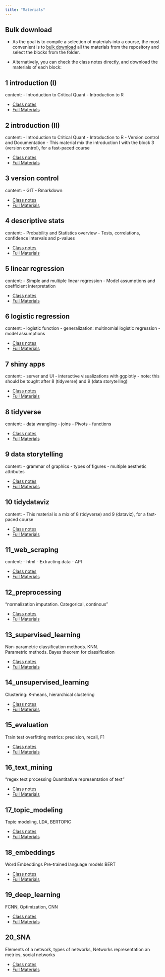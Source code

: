 ```yaml
---
title: "Materials"
---
```


## Bulk download

- As the goal is to compile a selection of materials into a course, the most convenient
is to [bulk download](https://github.com/CritCSS/materials/) all the materials 
from the repository and select the blocks from the folder. 

- Alternatively, you can check the class notes directly, and download the materials of each block: 

## 1 introduction (I)

content: 
- Introduction to Critical Quant
- Introduction to R

- [Class notes](materials/1_intro_I/1_class_notes.html)
- [Full Materials](https://github.com/CritCSS/materials/tree/main/materials/1_intro_I)

## 2 introduction (II)

content: 
- Introduction to Critical Quant
- Introduction to R
- Version control and Documentation
- This material mix the introduction I with the block 3 (version control), for a fast-paced course

- [Class notes](materials/2_intro_II/1_class_notes.html)
- [Full Materials](https://github.com/CritCSS/materials/tree/main/materials/2_intro_II)

## 3 version control

content:
- GIT
- Rmarkdown

- [Class notes](materials/3_version_control/1_class_notes.html)
- [Full Materials](https://github.com/CritCSS/materials/tree/main/materials/3_version_control)

## 4 descriptive stats

content:
- Probability and Statistics overview
- Tests, correlations, confidence intervals and p-values

- [Class notes](materials/4_descriptive_stats/1_class_notes.html)
- [Full Materials](https://github.com/CritCSS/materials/tree/main/materials/4_descriptive_stats)

## 5 linear regression

content:
- Simple and multiple linear regression
- Model assumptions and coefficient interpretation

- [Class notes](materials/5_linear_regression/1_class_notes.html)
- [Full Materials](https://github.com/CritCSS/materials/tree/main/materials/5_linear_regression)

## 6 logistic regression

content:
- logistic function
- generalization: multinomial logistic regression
- model assumptions

- [Class notes](materials/6_logistic_regression/1_class_notes.html)
- [Full Materials](https://github.com/CritCSS/materials/tree/main/materials/6_logistic_regression)

## 7 shiny apps

content:
- server and UI
- interactive visualizations with ggplotly
- note: this should be tought after 8 (tidyverse) and 9 (data storytelling)

- [Class notes](materials/7_shiny_apps/1_class_notes.html)
- [Full Materials](https://github.com/CritCSS/materials/tree/main/materials/7_shiny_apps)

## 8 tidyverse

content:
- data wrangling
- joins
- Pivots
- functions

- [Class notes](materials/8_tidyverse/1_class_notes.html)
- [Full Materials](https://github.com/CritCSS/materials/tree/main/materials/8_tidyverse)

## 9 data storytelling

content:
- grammar of graphics
- types of figures
- multiple aesthetic attributes

- [Class notes](materials/9_data_storytelling/1_class_notes.html)
- [Full Materials](https://github.com/CritCSS/materials/tree/main/materials/9_data_storytelling)

## 10 tidydataviz

content:
 - This material is a mix of 8 (tidyverse) and 9 (dataviz), for a fast-paced course

- [Class notes](materials/10_tidy_dataviz/1_class_notes.html)
- [Full Materials](https://github.com/CritCSS/materials/tree/main/materials/10_tidy_dataviz)

## 11_web_scraping

content: 
- html
- Extracting data
- API

- [Class notes](materials/11_web_scraping/1_class_notes.html)
- [Full Materials](https://github.com/CritCSS/materials/tree/main/materials/11_web_scraping)

## 12_preprocessing
"normalization
imputation. Categorical, continous"

- [Class notes](materials/12_preprocessing/1_class_notes.html)
- [Full Materials](https://github.com/CritCSS/materials/tree/main/materials/12_preprocessing)

## 13_supervised_learning
 Non-parametric classification methods. KNN.  
 Parametric methods. Bayes theorem for classification

- [Class notes](materials/13_supervised_learning/1_class_notes.html)
- [Full Materials](https://github.com/CritCSS/materials/tree/main/materials/13_supervised_learning)

## 14_unsupervised_learning

Clustering: K-means, hierarchical clustering

- [Class notes](materials/14_unsupervised_learning/1_class_notes.html)
- [Full Materials](https://github.com/CritCSS/materials/tree/main/materials/14_unsupervised_learning)

## 15_evaluation

 Train test
overfitting
metrics: precision, recall, F1


- [Class notes](materials/15_evaluation/1_class_notes.html)
- [Full Materials](https://github.com/CritCSS/materials/tree/main/materials/15_evaluation)

## 16_text_mining
"regex
text processing
Quantitative representation of text"

- [Class notes](materials/16_text_mining/1_class_notes.html)
- [Full Materials](https://github.com/CritCSS/materials/tree/main/materials/16_text_mining)

## 17_topic_modeling

Topic modeling, LDA, BERTOPIC

- [Class notes](materials/17_topic_modeling/1_class_notes.html)
- [Full Materials](https://github.com/CritCSS/materials/tree/main/materials/17_topic_modeling)

## 18_embeddings

Word Embeddings
Pre-trained language models
BERT

- [Class notes](materials/18_embeddings/1_class_notes.html)
- [Full Materials](https://github.com/CritCSS/materials/tree/main/materials/18_embeddings)

## 19_deep_learning

FCNN, Optimization, CNN

- [Class notes](materials/19_deep_learning/1_class_notes.html)
- [Full Materials](https://github.com/CritCSS/materials/tree/main/materials/19_deep_learning)

## 20_SNA

Elements of a network, types of networks, Networks representation an metrics, social networks

- [Class notes](materials/20_SNA/1_class_notes.html)
- [Full Materials](https://github.com/CritCSS/materials/tree/main/materials/20_SNA)
